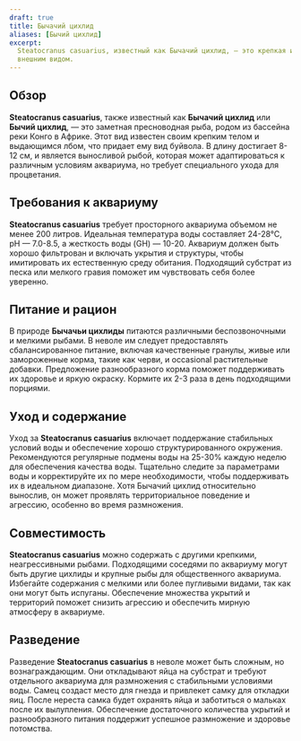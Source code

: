 ```yaml
---
draft: true
title: Бычачий цихлид
aliases: [Бычий цихлид]
excerpt:
  Steatocranus casuarius, известный как Бычачий цихлид, — это крепкая и выразительная пресноводная рыба с характерным
  внешним видом.
---
```


## Обзор

**Steatocranus casuarius**, также известный как **Бычачий цихлид** или **Бычий цихлид**, — это заметная пресноводная
рыба, родом из бассейна реки Конго в Африке. Этот вид известен своим крепким телом и выдающимся лбом, что придает ему
вид буйвола. В длину достигает 8-12 см, и является выносливой рыбой, которая может адаптироваться к различным условиям
аквариума, но требует специального ухода для процветания.

## Требования к аквариуму

**Steatocranus casuarius** требует просторного аквариума объемом не менее 200 литров. Идеальная температура воды
составляет 24-28°C, pH — 7.0-8.5, а жесткость воды (GH) — 10-20. Аквариум должен быть хорошо фильтрован и включать
укрытия и структуры, чтобы имитировать их естественную среду обитания. Подходящий субстрат из песка или мелкого гравия
поможет им чувствовать себя более уверенно.

## Питание и рацион

В природе **Бычачьи цихлиды** питаются различными беспозвоночными и мелкими рыбами. В неволе им следует предоставлять
сбалансированное питание, включая качественные гранулы, живые или замороженные корма, такие как черви, и occasional
растительные добавки. Предложение разнообразного корма поможет поддерживать их здоровье и яркую окраску. Кормите их 2-3
раза в день подходящими порциями.

## Уход и содержание

Уход за **Steatocranus casuarius** включает поддержание стабильных условий воды и обеспечение хорошо структурированного
окружения. Рекомендуются регулярные подмены воды на 25-30% каждую неделю для обеспечения качества воды. Тщательно
следите за параметрами воды и корректируйте их по мере необходимости, чтобы поддерживать их в идеальном диапазоне. Хотя
Бычачий цихлид относительно вынослив, он может проявлять территориальное поведение и агрессию, особенно во время
размножения.

## Совместимость

**Steatocranus casuarius** можно содержать с другими крепкими, неагрессивными рыбами. Подходящими соседями по аквариуму
могут быть другие цихлиды и крупные рыбы для общественного аквариума. Избегайте содержания с мелкими или более пугливыми
видами, так как они могут быть испуганы. Обеспечение множества укрытий и территорий поможет снизить агрессию и
обеспечить мирную атмосферу в аквариуме.

## Разведение

Разведение **Steatocranus casuarius** в неволе может быть сложным, но вознаграждающим. Они откладывают яйца на субстрат
и требуют отдельного аквариума для размножения с стабильными условиями воды. Самец создаст место для гнезда и привлекет
самку для откладки яиц. После нереста самка будет охранять яйца и заботиться о мальках после их вылупления. Обеспечение
достаточного количества укрытий и разнообразного питания поддержит успешное размножение и здоровье потомства.
